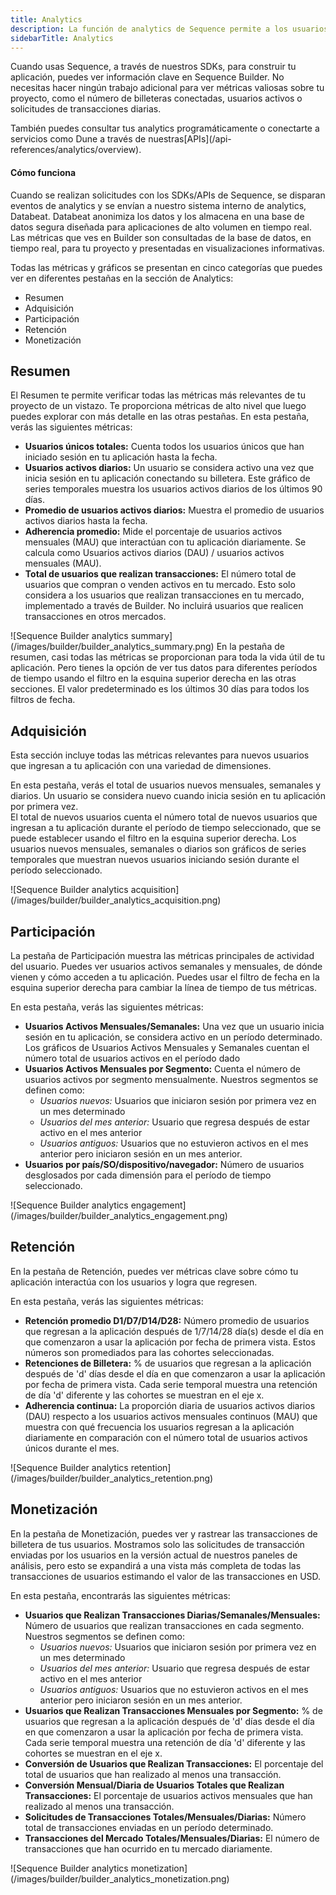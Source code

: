 ```yaml
---
title: Analytics
description: La función de analytics de Sequence permite a los usuarios rastrear fácilmente métricas clave en Sequence Builder sin trabajo adicional. Al usar los SDKs/APIs de Sequence, los eventos de analytics se envían a Databeat para almacenamiento y visualización en tiempo real.
sidebarTitle: Analytics
---
```


Cuando usas Sequence, a través de nuestros SDKs, para construir tu aplicación, puedes ver información clave en Sequence Builder.
No necesitas hacer ningún trabajo adicional para ver métricas valiosas sobre tu proyecto, como el número
de billeteras conectadas, usuarios activos o solicitudes de transacciones diarias.

<Tip>
  También puedes consultar tus analytics programáticamente o conectarte a servicios como Dune a través de nuestras[APIs](/api-references/analytics/overview).
</Tip>

#### Cómo funciona

Cuando se realizan solicitudes con los SDKs/APIs de Sequence, se disparan eventos de analytics y se envían a nuestro sistema interno de analytics, Databeat.
Databeat anonimiza los datos y los almacena en una base de datos segura diseñada para aplicaciones de alto volumen en tiempo real. Las métricas que ves en Builder son
consultadas de la base de datos, en tiempo real, para tu proyecto y presentadas en visualizaciones informativas.

Todas las métricas y gráficos se presentan en cinco categorías que puedes ver en diferentes pestañas en la sección de Analytics:

* Resumen
* Adquisición
* Participación
* Retención
* Monetización

## Resumen

El Resumen te permite verificar todas las métricas más relevantes de tu proyecto de un vistazo. Te proporciona métricas de alto nivel que luego puedes explorar con más detalle en las otras pestañas.
En esta pestaña, verás las siguientes métricas:

* **Usuarios únicos totales:** Cuenta todos los usuarios únicos que han iniciado sesión en tu aplicación hasta la fecha.
* **Usuarios activos diarios:** Un usuario se considera activo una vez que inicia sesión en tu aplicación conectando su billetera. Este gráfico de series temporales muestra los usuarios activos diarios de los últimos 90 días.
* **Promedio de usuarios activos diarios:** Muestra el promedio de usuarios activos diarios hasta la fecha.
* **Adherencia promedio:** Mide el porcentaje de usuarios activos mensuales (MAU) que interactúan con tu aplicación diariamente. Se calcula como Usuarios activos diarios (DAU) / usuarios activos mensuales (MAU).
* **Total de usuarios que realizan transacciones:** El número total de usuarios que compran o venden activos en tu mercado. Esto solo considera a los usuarios que realizan transacciones en tu mercado, implementado a través de Builder. No incluirá usuarios que realicen transacciones en otros mercados.

<Frame>
  ![Sequence Builder analytics summary](/images/builder/builder_analytics_summary.png)
</Frame>

<Tip>
  En la pestaña de resumen, casi todas las métricas se proporcionan para toda la vida útil de tu aplicación. Pero tienes la opción de ver tus datos para diferentes períodos de tiempo usando el filtro en la esquina superior derecha en las otras secciones. El valor predeterminado es los últimos 30 días para todos los filtros de fecha.
</Tip>

## Adquisición

Esta sección incluye todas las métricas relevantes para nuevos usuarios que ingresan a tu aplicación con una variedad de dimensiones.

En esta pestaña, verás el total de usuarios nuevos mensuales, semanales y diarios. Un usuario se considera nuevo cuando inicia sesión en tu aplicación por primera vez.\
El total de nuevos usuarios cuenta el número total de nuevos usuarios que ingresan a tu aplicación durante el período de tiempo seleccionado, que se puede establecer usando el filtro en la esquina superior derecha. Los usuarios nuevos mensuales, semanales o diarios son gráficos de series temporales que muestran nuevos usuarios iniciando sesión durante el período seleccionado.

<Frame>
  ![Sequence Builder analytics acquisition](/images/builder/builder_analytics_acquisition.png)
</Frame>

## Participación

La pestaña de Participación muestra las métricas principales de actividad del usuario. Puedes ver usuarios activos semanales y mensuales, de dónde vienen y cómo acceden a tu aplicación. Puedes usar el filtro de fecha en la esquina superior derecha para cambiar la línea de tiempo de tus métricas.

En esta pestaña, verás las siguientes métricas:

* **Usuarios Activos Mensuales/Semanales:** Una vez que un usuario inicia sesión en tu aplicación, se considera activo en un período determinado. Los gráficos de Usuarios Activos Mensuales y Semanales cuentan el número total de usuarios activos en el período dado
* **Usuarios Activos Mensuales por Segmento:** Cuenta el número de usuarios activos por segmento mensualmente. Nuestros segmentos se definen como:
  * *Usuarios nuevos:* Usuarios que iniciaron sesión por primera vez en un mes determinado
  * *Usuarios del mes anterior:* Usuario que regresa después de estar activo en el mes anterior
  * *Usuarios antiguos:* Usuarios que no estuvieron activos en el mes anterior pero iniciaron sesión en un mes anterior.
* **Usuarios por país/SO/dispositivo/navegador:** Número de usuarios desglosados por cada dimensión para el período de tiempo seleccionado.

<Frame>
  ![Sequence Builder analytics engagement](/images/builder/builder_analytics_engagement.png)
</Frame>

## Retención

En la pestaña de Retención, puedes ver métricas clave sobre cómo tu aplicación interactúa con los usuarios y logra que regresen.

En esta pestaña, verás las siguientes métricas:

* **Retención promedio D1/D7/D14/D28:** Número promedio de usuarios que regresan a la aplicación después de 1/7/14/28 día(s) desde el día en que comenzaron a usar la aplicación por fecha de primera vista. Estos números son promediados para las cohortes seleccionadas.
* **Retenciones de Billetera:** % de usuarios que regresan a la aplicación después de 'd' días desde el día en que comenzaron a usar la aplicación por fecha de primera vista. Cada serie temporal muestra una retención de día 'd' diferente y las cohortes se muestran en el eje x.
* **Adherencia continua:** La proporción diaria de usuarios activos diarios (DAU) respecto a los usuarios activos mensuales continuos (MAU) que muestra con qué frecuencia los usuarios regresan a la aplicación diariamente en comparación con el número total de usuarios activos únicos durante el mes.

<Frame>
  ![Sequence Builder analytics retention](/images/builder/builder_analytics_retention.png)
</Frame>

## Monetización

En la pestaña de Monetización, puedes ver y rastrear las transacciones de billetera de tus usuarios. Mostramos solo las solicitudes de transacción enviadas por los usuarios en la versión actual de nuestros paneles de análisis, pero esto se expandirá a una vista más completa de todas las transacciones de usuarios estimando el valor de las transacciones en USD.

En esta pestaña, encontrarás las siguientes métricas:

* **Usuarios que Realizan Transacciones Diarias/Semanales/Mensuales:** Número de usuarios que realizan transacciones en cada segmento. Nuestros segmentos se definen como:
  * *Usuarios nuevos:* Usuarios que iniciaron sesión por primera vez en un mes determinado
  * *Usuarios del mes anterior:* Usuario que regresa después de estar activo en el mes anterior
  * *Usuarios antiguos:* Usuarios que no estuvieron activos en el mes anterior pero iniciaron sesión en un mes anterior.
* **Usuarios que Realizan Transacciones Mensuales por Segmento:** % de usuarios que regresan a la aplicación después de 'd' días desde el día en que comenzaron a usar la aplicación por fecha de primera vista. Cada serie temporal muestra una retención de día 'd' diferente y las cohortes se muestran en el eje x.
* **Conversión de Usuarios que Realizan Transacciones:** El porcentaje del total de usuarios que han realizado al menos una transacción.
* **Conversión Mensual/Diaria de Usuarios Totales que Realizan Transacciones:** El porcentaje de usuarios activos mensuales que han realizado al menos una transacción.
* **Solicitudes de Transacciones Totales/Mensuales/Diarias:** Número total de transacciones enviadas en un período determinado.
* **Transacciones del Mercado Totales/Mensuales/Diarias:** El número de transacciones que han ocurrido en tu mercado diariamente.

<Frame>
  ![Sequence Builder analytics monetization](/images/builder/builder_analytics_monetization.png)
</Frame>
